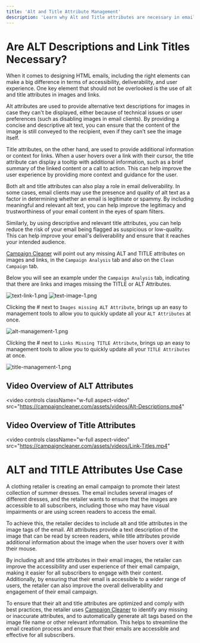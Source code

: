 ```yaml
---
title: 'Alt and Title Attribute Management'
description: 'Learn why Alt and Title attributes are necessary in email and how they can improve the accessibility and deliverability of your email content.'
---
```

# Are ALT Descriptions and Link Titles Necessary?

When it comes to designing HTML emails, including the right elements can make a big difference in terms of accessibility, deliverability, and user experience. One key element that should not be overlooked is the use of alt and title attributes in images and links.

Alt attributes are used to provide alternative text descriptions for images in case they can't be displayed, either because of technical issues or user preferences (such as disabling images in email clients). By providing a concise and descriptive alt text, you can ensure that the content of the image is still conveyed to the recipient, even if they can't see the image itself.

Title attributes, on the other hand, are used to provide additional information or context for links. When a user hovers over a link with their cursor, the title attribute can display a tooltip with additional information, such as a brief summary of the linked content or a call to action. This can help improve the user experience by providing more context and guidance for the user.

Both alt and title attributes can also play a role in email deliverability. In some cases, email clients may use the presence and quality of alt text as a factor in determining whether an email is legitimate or spammy. By including meaningful and relevant alt text, you can help improve the legitimacy and trustworthiness of your email content in the eyes of spam filters.

Similarly, by using descriptive and relevant title attributes, you can help reduce the risk of your email being flagged as suspicious or low-quality. This can help improve your email's deliverability and ensure that it reaches your intended audience.

[Campaign Cleaner](https://campaigncleaner.com/) will point out any missing ALT and TITLE attributes on images and links, in the `Campaign Analysis` tab and also on the `Clean Campaign` tab.

Below you will see an example under the `Campaign Analysis` tab, indicating that there are links and images missing the TITLE or ALT Attributes. 

![text-link-1.png](/images/oversized-images-2.png)
![text-image-1.png](/images/broken-links-2.png)

Clicking the # next to `Images missing ALT Attribute`, brings up an easy to management tools to allow you to quickly update all your `ALT Attributes` at once.


![alt-management-1.png](/images/alt-management-1.png)

Clicking the # next to `Links Missing TITLE Attribute`, brings up an easy to management tools to allow you to quickly update all your `TITLE Attributes` at once.

![title-management-1.png](/images/title-management-1.png)

## Video Overview of ALT Attributes

<video
  controls
  className="w-full aspect-video"
  src="https://campaigncleaner.com/assets/videos/Alt-Descriptions.mp4"
></video>


## Video Overview of Title Attributes

<video
  controls
  className="w-full aspect-video"
  src="https://campaigncleaner.com/assets/videos/Link-Titles.mp4"
></video>


# ALT and TITLE Attributes Use Case
<Note>
A clothing retailer is creating an email campaign to promote their latest collection of summer dresses. The email includes several images of different dresses, and the retailer wants to ensure that the images are accessible to all subscribers, including those who may have visual impairments or are using screen readers to access the email.
 
To achieve this, the retailer decides to include alt and title attributes in the image tags of the email. Alt attributes provide a text description of the image that can be read by screen readers, while title attributes provide additional information about the image when the user hovers over it with their mouse.
 
By including alt and title attributes in their email images, the retailer can improve the accessibility and user experience of their email campaign, making it easier for all subscribers to engage with their content. Additionally, by ensuring that their email is accessible to a wider range of users, the retailer can also improve the overall deliverability and engagement of their email campaign.

To ensure that their alt and title attributes are optimized and comply with best practices, the retailer uses [Campaign Cleaner](https://campaigncleaner.com/) to identify any missing or inaccurate attributes, and to automatically generate alt tags based on the image file name or other relevant information. This helps to streamline the email creation process and ensure that their emails are accessible and effective for all subscribers.
</Note>

